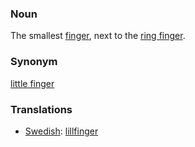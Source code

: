 ===Noun===

The smallest [[finger]], next to the [[ring finger]].

===Synonym===
[[little finger]]

===Translations===
*[[Swedish]]: [[lillfinger]]